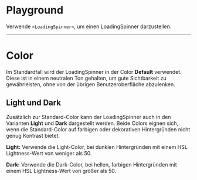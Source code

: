 # Playground

Verwende `<LoadingSpinner>`, um einen LoadingSpinner darzustellen.

<LiveCodeEditor />

---

# Color

Im Standardfall wird der LoadingSpinner in der Color **Default** verwendet.
Diese ist in einem neutralen Ton gehalten, um gute Sichtbarkeit zu
gewährleisten, ohne von der übrigen Benutzeroberfläche abzulenken.

## Light und Dark

Zusätzlich zur Standard-Color kann der LoadingSpinner auch in den Varianten
**Light** und **Dark** dargestellt werden. Beide Colors eignen sich, wenn die
Standard-Color auf farbigen oder dekorativen Hintergründen nicht genug Kontrast
bietet.

<LiveCodeEditor example="light" bgColor="dark" />

<LiveCodeEditor example="dark" bgColor="light" />

**Light:** Verwende die Light-Color, bei dunklen Hintergründen mit einem HSL
Lightness-Wert von weniger als 50.

**Dark:** Verwende die Dark-Color, bei hellen, farbigen Hintergründen mit einem
HSL Lightness-Wert von größer als 50.
